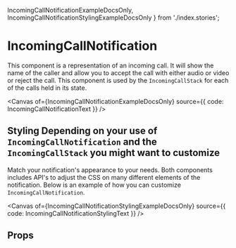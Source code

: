   IncomingCallNotificationExampleDocsOnly,
  IncomingCallNotificationStylingExampleDocsOnly
} from './index.stories';

<Meta of={IncomingCallNotificationStories} />

# IncomingCallNotification

This component is a representation of an incoming call. It will show the name of the caller and allow you to
accept the call with either audio or video or reject the call. This component is used by the `IncomingCallStack`
for each of the calls held in its state.

<Canvas of={IncomingCallNotificationExampleDocsOnly} source={{ code: IncomingCallNotificationText }} />
## Styling Depending on your use of `IncomingCallNotification` and the `IncomingCallStack` you might want to customize
Match your notification's appearance to your needs. Both components includes API's to adjust the CSS on many different
elements of the notification. Below is an example of how you can customize `IncomingCallNotification`.

<Canvas of={IncomingCallNotificationStylingExampleDocsOnly} source={{ code: IncomingCallNotificationStylingText }} />

## Props

<ArgTypes of={IncomingCallNotification}></ArgTypes>
